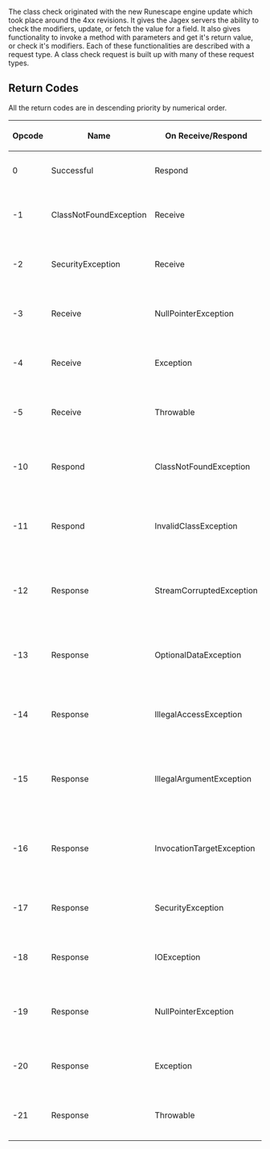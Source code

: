 The class check originated with the new Runescape engine update which took place around the 4xx revisions. It gives the Jagex servers the ability to check the modifiers, update, or fetch the value for a field. It also gives functionality to invoke a method with parameters and get it's return value, or check it's modifiers. Each of these functionalities are described with a request type. A class check request is built up with many of these request types.

== Return Codes ==

All the return codes are in descending priority by numerical order.

{| border=2px
! Opcode
! Name
! On Receive/Respond
! Description
|-
! 0
! Successful
! Respond
! Successfully executed the request.
|-
! -1
! ClassNotFoundException
! Receive
! A ClassNotFoundException was thrown while receiving a request from the server.
|-
! -2
! SecurityException
! Receive
! A SecurityException was thrown while receiving a request from the server.
|-
! -3
! Receive
! NullPointerException
! A NullPointerException was thrown while receiving a request from the server.
|-
! -4
! Receive
! Exception
! An Exception was thrown while receiving a request from the server.
|-
! -5
! Receive
! Throwable
! An error or exception was thrown while receiving a request from the server.
|-
! -10
! Respond
! ClassNotFoundException
! A ClassNotFoundException was thrown while responding to a request from the server.
|-
! -11
! Respond
! InvalidClassException
! An InvalidClassException was thrown while responding to a request from the server.
|-
! -12
! Response
! StreamCorruptedException
! A StreamCorruptedException was thrown while responding to a request from the server. 
|-
! -13
! Response
! OptionalDataException
! An OptionDataException was thrown while responding to a request from the server.
|-
! -14
! Response
! IllegalAccessException
! An IllegalAccessException was thrown while responding to a request from the server.
|-
! -15
! Response
! IllegalArgumentException
! An IllegalArgumentException was thrown while responding to a request from the server.
|-
! -16
! Response
! InvocationTargetException
! An InvocationTargetException was thrown while responding to a request from the server.
|-
! -17
! Response
! SecurityException
! A SecurityException was thrown while responding to a request from the server.
!
|-
! -18
! Response
! IOException
! An IOException was thrown while responding to a request from the server.
|-
! -19
! Response
! NullPointerException
! A NullPointerException was thrown while responding to a request from the server.
|-
! -20
! Response
! Exception
! An Exception was thrown while responding to a request from the server.
|-
! -21
! Response
! Throwable
! An error or exception was thrown while receiving a request from the server.
|}
